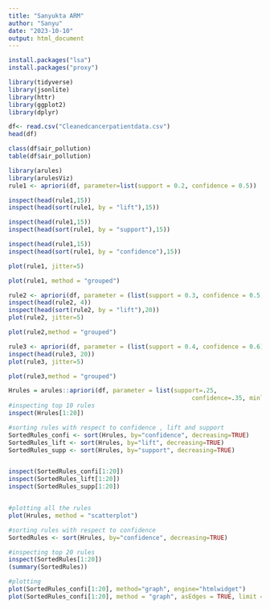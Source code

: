 ---
title: "Sanyukta ARM"
author: "Sanyu"
date: "2023-10-10"
output: html_document
---

```{r}
install.packages("lsa")
install.packages("proxy")

library(tidyverse)
library(jsonlite)
library(httr)
library(ggplot2)
library(dplyr)

df<- read.csv("Cleanedcancerpatientdata.csv")
head(df)
```
```{r}
class(df$air_pollution)
table(df$air_pollution)

```

```{r}
library(arules)
library(arulesViz)
rule1 <- apriori(df, parameter=list(support = 0.2, confidence = 0.5)) 

inspect(head(rule1,15))
inspect(head(sort(rule1, by = "lift"),15))

```

```{r}
inspect(head(rule1,15))
inspect(head(sort(rule1, by = "support"),15))

```
```{r}
inspect(head(rule1,15))
inspect(head(sort(rule1, by = "confidence"),15))

```


```{r}
plot(rule1, jitter=5)

```
```{r}
plot(rule1, method = "grouped")
```


```{r}
rule2 <- apriori(df, parameter = (list(support = 0.3, confidence = 0.5, minlen=4)))
inspect(head(rule2, 4))
inspect(head(sort(rule2, by = "lift"),20))
plot(rule2, jitter=5)

plot(rule2,method = "grouped")

```

```{r}
rule3 <- apriori(df, parameter = (list(support = 0.4, confidence = 0.6)))
inspect(head(rule3, 20))
plot(rule3, jitter=5)

plot(rule3,method = "grouped")


```

```{r}
Hrules = arules::apriori(df, parameter = list(support=.25, 
                                                   confidence=.35, minlen=3))
#inspecting top 10 rules 
inspect(Hrules[1:20])

#sorting rules with respect to confidence , lift and support
SortedRules_confi <- sort(Hrules, by="confidence", decreasing=TRUE)
SortedRules_lift <- sort(Hrules, by="lift", decreasing=TRUE)
SortedRules_supp <- sort(Hrules, by="support", decreasing=TRUE)


inspect(SortedRules_confi[1:20])
inspect(SortedRules_lift[1:20])
inspect(SortedRules_supp[1:20])


#plotting all the rules
plot(Hrules, method = "scatterplot")

#sorting rules with respect to confidence 
SortedRules <- sort(Hrules, by="confidence", decreasing=TRUE)

#inspecting top 20 rules 
inspect(SortedRules[1:20])
(summary(SortedRules))

#plotting
plot(SortedRules_confi[1:20], method="graph", engine="htmlwidget")
plot(SortedRules_confi[1:20], method = "graph", asEdges = TRUE, limit = 10) 

```

